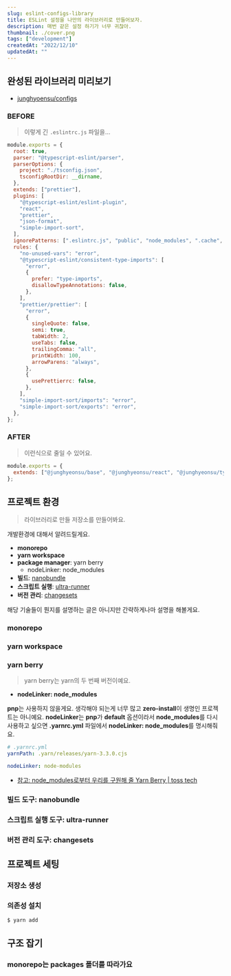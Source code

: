 ```yaml
---
slug: eslint-configs-library
title: ESLint 설정을 나만의 라이브러리로 만들어보자.
description: 매번 같은 설정 하기가 너무 귀찮아.
thumbnail: ./cover.png
tags: ["development"]
createdAt: "2022/12/10"
updatedAt: ""
---
```


## 완성된 라이브러리 미리보기

- [junghyoensu/configs](https://github.com/junghyeonsu/configs)

### BEFORE

> 이렇게 긴 `.eslintrc.js` 파일을...

```js
module.exports = {
  root: true,
  parser: "@typescript-eslint/parser",
  parserOptions: {
    project: "./tsconfig.json",
    tsconfigRootDir: __dirname,
  },
  extends: ["prettier"],
  plugins: [
    "@typescript-eslint/eslint-plugin",
    "react",
    "prettier",
    "json-format",
    "simple-import-sort",
  ],
  ignorePatterns: [".eslintrc.js", "public", "node_modules", ".cache", ".vscode"],
  rules: {
    "no-unused-vars": "error",
    "@typescript-eslint/consistent-type-imports": [
      "error",
      {
        prefer: "type-imports",
        disallowTypeAnnotations: false,
      },
    ],
    "prettier/prettier": [
      "error",
      {
        singleQuote: false,
        semi: true,
        tabWidth: 2,
        useTabs: false,
        trailingComma: "all",
        printWidth: 100,
        arrowParens: "always",
      },
      {
        usePrettierrc: false,
      },
    ],
    "simple-import-sort/imports": "error",
    "simple-import-sort/exports": "error",
  },
};
```

### AFTER

> 이런식으로 줄일 수 있어요.

```js
module.exports = {
  extends: ["@junghyeonsu/base", "@junghyeonsu/react", "@junghyeonsu/typescript"],
};
```

## 프로젝트 환경

> 라이브러리로 만들 저장소를 만들어봐요.

개발환경에 대해서 알려드릴게요.

- **monorepo**
- **yarn workspace**
- **package manager**: yarn berry
  - nodeLinker: node_modules
- **빌드**: [nanobundle](https://github.com/cometkim/nanobundle)
- **스크립트 실행**: [ultra-runner](https://github.com/folke/ultra-runner)
- **버전 관리**: [changesets](https://github.com/changesets/changesets)

해당 기술들이 뭔지를 설명하는 글은 아니지만 간략하게나마 설명을 해볼게요.

### monorepo

### yarn workspace

### yarn berry

> yarn berry는 yarn의 두 번째 버전이예요.

- **nodeLinker: node_modules**

**pnp**는 사용하지 않을게요. 생각해야 되는게 너무 많고 **zero-install**이 생명인 프로젝트는 아니예요.
**nodeLinker**는 **pnp**가 **default** 옵션이라서 **node_modules**를 다시 사용하고 싶으면 **.yarnrc.yml** 파일에서 **nodeLinker: node_modules**를 명시해줘요.

```yml
# .yarnrc.yml
yarnPath: .yarn/releases/yarn-3.3.0.cjs

nodeLinker: node-modules
```

- [참고: node_modules로부터 우리를 구원해 줄 Yarn Berry | toss tech](https://toss.tech/article/node-modules-and-yarn-berry)

### 빌드 도구: nanobundle

### 스크립트 실행 도구: ultra-runner

### 버전 관리 도구: changesets

## 프로젝트 세팅

### 저장소 생성

### 의존성 설치

```console
$ yarn add
```

## 구조 잡기

### monorepo는 packages 폴더를 따라가요

###

##
